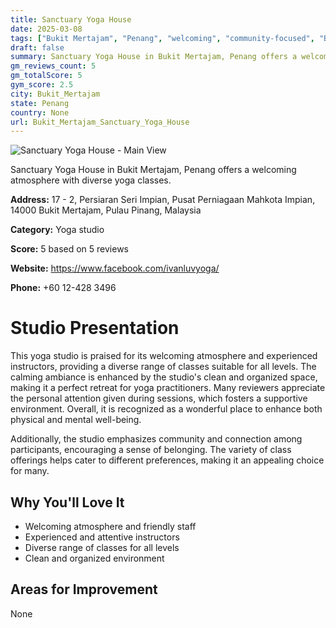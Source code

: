 ```yaml
---
title: Sanctuary Yoga House
date: 2025-03-08
tags: ["Bukit Mertajam", "Penang", "welcoming", "community-focused", "Bukit Mertajam"]  
draft: false
summary: Sanctuary Yoga House in Bukit Mertajam, Penang offers a welcoming atmosphere with diverse yoga classes.
gm_reviews_count: 5
gm_totalScore: 5
gym_score: 2.5
city: Bukit_Mertajam
state: Penang
country: None
url: Bukit_Mertajam_Sanctuary_Yoga_House
---
```


<div className="aspect-[16/9] relative my-8">
  <img 
    src="https://streetviewpixels-pa.googleapis.com/v1/thumbnail?panoid=t5o5lJLHxQjIa1_AJliQpg&cb_client=search.gws-prod.gps&w=408&h=240&yaw=243.88701&pitch=0&thumbfov=100"
    alt="Sanctuary Yoga House - Main View"
    className="object-cover absolute inset-0 w-full h-full rounded-lg"
  />
</div>

Sanctuary Yoga House in Bukit Mertajam, Penang offers a welcoming atmosphere with diverse yoga classes.

**Address:** 17 - 2, Persiaran Seri Impian, Pusat Perniagaan Mahkota Impian, 14000 Bukit Mertajam, Pulau Pinang, Malaysia

**Category:** Yoga studio

**Score:** 5 based on 5 reviews

**Website:** https://www.facebook.com/ivanluvyoga/

**Phone:** +60 12-428 3496

# Studio Presentation

This yoga studio is praised for its welcoming atmosphere and experienced instructors, providing a diverse range of classes suitable for all levels. The calming ambiance is enhanced by the studio's clean and organized space, making it a perfect retreat for yoga practitioners. Many reviewers appreciate the personal attention given during sessions, which fosters a supportive environment. Overall, it is recognized as a wonderful place to enhance both physical and mental well-being.

Additionally, the studio emphasizes community and connection among participants, encouraging a sense of belonging. The variety of class offerings helps cater to different preferences, making it an appealing choice for many.

## Why You'll Love It

- Welcoming atmosphere and friendly staff
- Experienced and attentive instructors
- Diverse range of classes for all levels
- Clean and organized environment

## Areas for Improvement

None

<div className="grid grid-cols-1 xl:grid-cols-2 gap-4 my-8">

</div>